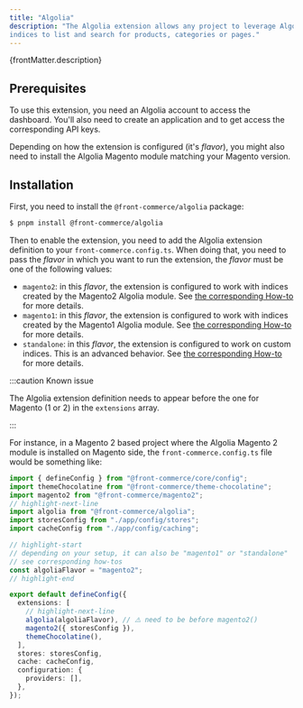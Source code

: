 ```yaml
---
title: "Algolia"
description: "The Algolia extension allows any project to leverage Algolia
indices to list and search for products, categories or pages."
---
```


<p>{frontMatter.description}</p>

## Prerequisites

To use this extension, you need an Algolia account to access the dashboard.
You'll also need to create an application and to get access the corresponding
API keys.

Depending on how the extension is configured (it's _flavor_), you might also
need to install the Algolia Magento module matching your Magento version.

## Installation

First, you need to install the `@front-commerce/algolia` package:

```bash title="Command to install @front-commerce/algolia"
$ pnpm install @front-commerce/algolia
```

Then to enable the extension, you need to add the Algolia extension definition
to your `front-commerce.config.ts`. When doing that, you need to pass the
_flavor_ in which you want to run the extension, the _flavor_ must be one of the
following values:

- `magento2`: in this _flavor_, the extension is configured to work with indices
  created by the Magento2 Algolia module. See
  [the corresponding How-to](/docs/3.x/extensions/algolia/how-to/magento2) for
  more details.
- `magento1`: in this _flavor_, the extension is configured to work with indices
  created by the Magento1 Algolia module. See
  [the corresponding How-to](/docs/3.x/extensions/algolia/how-to/magento1) for
  more details.
- `standalone`: in this _flavor_, the extension is configured to work on custom
  indices. This is an advanced behavior. See
  [the corresponding How-to](/docs/3.x/extensions/algolia/how-to/standalone) for
  more details.

:::caution Known issue

The Algolia extension definition needs to appear before the one for Magento (1
or 2) in the `extensions` array.

:::

For instance, in a Magento 2 based project where the Algolia Magento 2 module is
installed on Magento side, the `front-commerce.config.ts` file would be
something like:

```typescript title="front-commerce.config.ts for a Magento2 based project"
import { defineConfig } from "@front-commerce/core/config";
import themeChocolatine from "@front-commerce/theme-chocolatine";
import magento2 from "@front-commerce/magento2";
// highlight-next-line
import algolia from "@front-commerce/algolia";
import storesConfig from "./app/config/stores";
import cacheConfig from "./app/config/caching";

// highlight-start
// depending on your setup, it can also be "magento1" or "standalone"
// see corresponding how-tos
const algoliaFlavor = "magento2";
// highlight-end

export default defineConfig({
  extensions: [
    // highlight-next-line
    algolia(algoliaFlavor), // ⚠️ need to be before magento2()
    magento2({ storesConfig }),
    themeChocolatine(),
  ],
  stores: storesConfig,
  cache: cacheConfig,
  configuration: {
    providers: [],
  },
});
```
